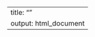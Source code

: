 
---
title: ""
output: html_document
---



<!--\1  

```r
knitr::opts_chunk$set(message=FALSE, warning=FALSE, cache=TRUE)
```



### R-Studio
[R-studio](http://www.rstudio.com) is a free open-source programming language that can be used for statistical analysis, data-simulation, graphing, application and lots of other fun stuff.

<a href="C:/Users/seyma/resume/SK.pdf" download> Download the Curriculum Vitae </a>
\1-->






<!--\1  

Follow me on [linkedin](https://www.linkedin.com/in/%C5%9Feyma-kalay-3315345b/) and see my other [github repositories](https://github.com/seymakalay).

<a href="./SK&Cover.pdf" download>Download the Curriculum Vitae </a>
[Contact Us](mailto:admin@cloudhadoop.com)
Reference letters will be provided based on a request.\
<a href = "https://crumplab.github.io">

\1-->


<!--\1   
### My Packages

[Pomodoro CRAN](https://cran.r-project.org/web/packages/pomodoro/pomodoro.pdf){target="_blank"}

\1-->


<!--\1  \1-->

<!--\1   

### R and R-Studio

[R](http://www.r-project.org) is a free open-source programming language that can be used for statistical analysis, data-simulation, graphing, and lots of other stuff. Another free program is [R-studio](http://www.rstudio.com), that provides a nice graphic interface for R. Download R first, then download R-studio. Both can run on PCs, Macs or Linux. Students will be learning R in the stats labs using the lab manual []().

### Additional R resources

1. Google is great, Google your problem
2. [Stackoverflow](https://stackoverflow.com) is great, google will often take you there because someone has already asked your question, and someone else has answered, usually many people have answered your question many ways.
3. Danielle Navarro wrote a [free Psych Stats textbook using R](https://compcogscisydney.org/learning-statistics-with-r/), it's worth checking out (some of our textbook are based on Danielle's)
4. I am currently writing another stats textbook (incorporating some of the above). You can read it while it's being made right here [https://crumplab.github.io/statistics/](https://crumplab.github.io/statistics/), also check out the lab manual for more specific things about doing various stats in R (also in draft right now) [https://crumplab.github.io/statisticsLab/](https://crumplab.github.io/statisticsLab/)
5. Daniell Navarro recently made this website for introducing R, it's great, check it out (also made using this R markdown process): [http://compcogscisydney.org/psyr/](http://compcogscisydney.org/psyr/)
6. Check out my slightly older programming book that also introduces R [https://crumplab.github.io/programmingforpsych/](https://crumplab.github.io/programmingforpsych/)
7. This is the definitive guide for all things R Markdown (you will find this very useful as you get better at this skill): [https://bookdown.org/yihui/rmarkdown/](https://bookdown.org/yihui/rmarkdown/)
\1-->

